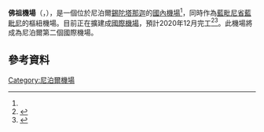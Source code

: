 {{Infobox airport
| name = 佛祖機場
| nativename = गौतम बुद्ध विमानस्थल
| image = 2015-03-17 Beechcraft 1900C Simrik Airlines・Gautam Buddha  Airport DSCF1940.jpg
| IATA = BWA
| ICAO = VNBW
| pushpin_map = Nepal
| pushpin_map_caption = 機場在尼泊爾的位置
| pushpin_label = 佛祖機場
| pushpin_label_position = left
| type = 公眾
| owner = {{link-en|尼泊爾政府|Government of Nepal}}
| operator = [[尼泊爾民航局|尼泊爾民航局]]
| city-served = {{NEP}}[[錫陀塔那迦|錫陀塔那迦]]
| focus_city = [[布德沃爾|布德沃爾]]、[[錫陀塔那迦|Bhairahawa]]
| location = <!--if different than above-->
| elevation-f = 358
| elevation-m = 109
| coordinates = {{coord|27|30|20|N|083|24|58|E|region:NP_type:airport}}
| website = (CAAN) https://caanepal.gov.np/
| metric-rwy = y
| r1-number = 10/28
| r1-length-m = 3,000
| r1-length-f = 9,843
| r1-surface = [[柏油|柏油]]
| footnotes = Source: [[DAFIF|DAFIF]]<ref name="WAD">[http://www.worldaerodata.com/wad.cgi?airport=VNBW Airport information for VNBW] {{Wayback|url=http://www.worldaerodata.com/wad.cgi?airport=VNBW |date=20160303190846 }} from [[DAFIF|DAFIF]] (effective October 2006)</ref><ref name="GCM">{{GCM|BWA|Bhairawa, Nepal - Gautam Buddha Airport (VNBW / BWA)|source=DAFIF}}</ref>
}}

'''佛祖機場'''（{{lang-ne|गौतम बुद्ध विमानस्थल}}，{{airport codes|BWA|VNBW}}），是一個位於尼泊爾[[錫陀塔那迦|錫陀塔那迦]]的[[國內機場|國內機場]]<ref name="GCM" />，同時作為[[藍毗尼省|藍毗尼省]][[藍毗尼|藍毗尼]]的樞紐機場。目前正在擴建成[[國際機場|國際機場]]，預計2020年12月完工<ref>{{Cite web|title=Tourism Ministry drops plan to name Munich Airport as operator of Bhairahawa airport|url=https://kathmandupost.com/money/2020/07/15/tourism-ministry-drops-plan-to-name-munich-airport-as-operator-of-bhairahawa-airport|access-date=2020-07-17|website=kathmandupost.com|language=en|archive-date=2020-09-06|archive-url=https://web.archive.org/web/20200906152032/https://kathmandupost.com/money/2020/07/15/tourism-ministry-drops-plan-to-name-munich-airport-as-operator-of-bhairahawa-airport|dead-url=no}}</ref><ref>{{cite news |last1=BD |first1=Dipen |title=Gautam Buddha International Airport Due to Open Near Lumbini, Nepal, in Mid-2020 |url=https://www.buddhistdoor.net/news/gautam-buddha-international-airport-due-to-open-near-lumbini-nepal-in-mid-2020 |accessdate=4 March 2020 |agency=buddhistdoor |date=2019-12-06 |ref=government target of commencing operations in mid-2020 |archive-date=2020-09-20 |archive-url=https://web.archive.org/web/20200920044953/https://www.buddhistdoor.net/news/gautam-buddha-international-airport-due-to-open-near-lumbini-nepal-in-mid-2020 |dead-url=no }}</ref>。此機場將成為尼泊爾第二個國際機場。

== 參考資料 ==
{{Reflist}}

{{尼泊爾機場}}

[[Category:尼泊爾機場|Category:尼泊爾機場]]